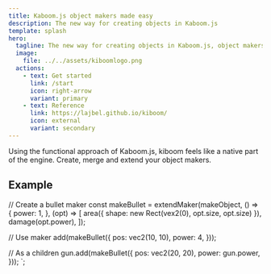```yaml
---
title: Kaboom.js object makers made easy
description: The new way for creating objects in Kaboom.js
template: splash
hero:
  tagline: The new way for creating objects in Kaboom.js, object makers as a prefab system for your game
  image:
    file: ../../assets/kiboomlogo.png
  actions:
    - text: Get started
      link: /start
      icon: right-arrow
      variant: primary
    - text: Reference
      link: https://lajbel.github.io/kiboom/
      icon: external
      variant: secondary
---
```




<CardGrid>
  <Card title="Feels native" icon="star">
    Using the functional approach of Kaboom.js, kiboom feels like a native part 
    of the engine.
  </Card>
  <Card title="Extendable" icon="puzzle">
    Create, merge and extend your object makers.
  </Card>
</CardGrid>

## Example

// Create a bullet maker
const makeBullet = extendMaker(makeObject, () => {
  power: 1,
}, (opt) => [
  area({ shape: new Rect(vex2(0), opt.size, opt.size) }),
  damage(opt.power),
]);

// Use maker
add(makeBullet({
  pos: vec2(10, 10),
  power: 4,
}));

// As a children
gun.add(makeBullet({
  pos: vec2(20, 20),
  power: gun.power,
}));
`;

<Code code={exampleCode} lang="js" title={fileName} mark={highlights} />
